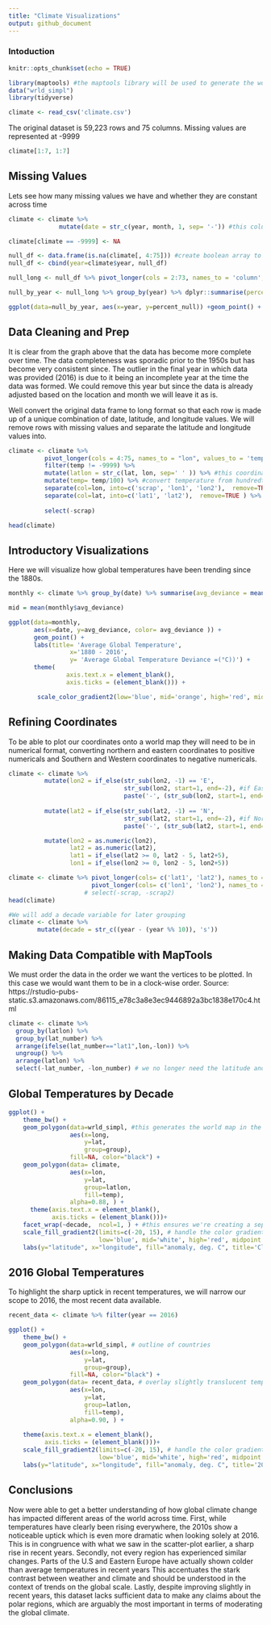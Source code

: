 ```yaml
---
title: "Climate Visualizations"
output: github_document
---
```


### Intoduction
```r
knitr::opts_chunk$set(echo = TRUE)
```

```r
library(maptools) #the maptools library will be used to generate the world map to plot over
data("wrld_simpl") 
library(tidyverse)

climate <- read_csv('climate.csv')
```

The original dataset is 59,223 rows and 75 columns. Missing values are represented at -9999
```r

climate[1:7, 1:7]
```

## Missing Values

Lets see how many missing values we have and whether they are constant across time
```r
climate <- climate %>% 
              mutate(date = str_c(year, month, 1, sep= '-')) #this column will be useful when we attempt to plot data across time

climate[climate == -9999] <- NA 

null_df <- data.frame(is.na(climate[, 4:75])) #create boolean array to count missing values
null_df <- cbind(year=climate$year, null_df) 

null_long <- null_df %>% pivot_longer(cols = 2:73, names_to = 'column', values_to= 'isnull') #convert to long format

null_by_year <- null_long %>% group_by(year) %>% dplyr::summarise(percent_null = mean(isnull)*100) #average amount of null values per year

ggplot(data=null_by_year, aes(x=year, y=percent_null)) +geom_point() + theme_minimal() + labs(x= 'Year', y= '% Missing')
```

## Data Cleaning and Prep

It is clear from the graph above that the data has become more complete over time. The data completeness was sporadic prior to the 1950s but has become very consistent since. The outlier in the final year in which data was provided (2016) is due to it being an incomplete year at the time the data was formed. We could remove this year but since the data is already adjusted based on the location and month we will leave it as is.

Well convert the original data frame to long format so that each row is made up of a unique combination of date, latitude, and longitude values. We will remove rows with missing values and separate the latitude and longitude values into. 
```r
climate <- climate %>%
          pivot_longer(cols = 4:75, names_to = "lon", values_to = 'temp') %>% #convert to long format
          filter(temp != -9999) %>%
          mutate(latlon = str_c(lat, lon, sep=' ' )) %>% #this coordinate key will be useful later as we group by location
          mutate(temp= temp/100) %>% #convert temperature from hundredths of degrees Celsius to the more common, degrees Celsius
          separate(col=lon, into=c('scrap', 'lon1', 'lon2'),  remove=TRUE ) %>% 
          separate(col=lat, into=c('lat1', 'lat2'),  remove=TRUE ) %>% 
  
          select(-scrap)

head(climate)
```



## Introductory Visualizations

Here we will visualize how global temperatures have been trending since the 1880s.
```r
monthly <- climate %>% group_by(date) %>% summarise(avg_deviance = mean(temp))

mid = mean(monthly$avg_deviance)

ggplot(data=monthly, 
       aes(x=date, y=avg_deviance, color= avg_deviance )) +
       geom_point() + 
       labs(title= 'Average Global Temperature', 
                 x='1880 - 2016', 
                 y= 'Average Global Temperature Deviance =(°C))') + 
       theme(
                axis.text.x = element_blank(),
                axis.ticks = (element_blank())) +

        scale_color_gradient2(low='blue', mid='orange', high='red', midpoint = mid)
```

## Refining Coordinates

To be able to plot our coordinates onto a world map they will need to be in numerical format, converting 
northern and eastern coordinates to positive numericals and Southern and Western coordinates to negative numericals. 
```r

climate <- climate %>%
          mutate(lon2 = if_else(str_sub(lon2, -1) == 'E',
                                str_sub(lon2, start=1, end=-2), #if East leave as positive and remove the 'E'
                                paste('-', (str_sub(lon2, start=1, end=-2)), sep=''))) %>% # if West convert to negative and remove the 'W'
  
          mutate(lat2 = if_else(str_sub(lat2, -1) == 'N',
                                str_sub(lat2, start=1, end=-2), #if North leave as positive and remove the 'N'
                                paste('-', (str_sub(lat2, start=1, end=-2)), sep=''))) %>% # if South convert to negative and remove the 'S'

          mutate(lon2 = as.numeric(lon2),
                 lat2 = as.numeric(lat2),
                 lat1 = if_else(lat2 >= 0, lat2 - 5, lat2+5), 
                 lon1 = if_else(lon2 >= 0, lon2 - 5, lon2+5))

```


```r

climate <- climate %>% pivot_longer(cols= c('lat1', 'lat2'), names_to = 'lat_number', values_to= 'lat') %>%
                       pivot_longer(cols= c('lon1', 'lon2'), names_to = 'lon_number', values_to= 'lon') 
                     # select(-scrap, -scrap2)
head(climate)
```

```r
#We will add a decade variable for later grouping
climate <- climate %>% 
        mutate(decade = str_c((year - (year %% 10)), 's'))
```

## Making Data Compatible with MapTools

We must order the data in the order we want the vertices to be plotted. In this case we would want them to be in a clock-wise order.
Source: https://rstudio-pubs-static.s3.amazonaws.com/86115_e78c3a8e3ec9446892a3bc1838e170c4.html
```r
climate <- climate %>%
  group_by(latlon) %>%
  group_by(lat_number) %>%
  arrange(ifelse(lat_number=="lat1",lon,-lon)) %>%
  ungroup() %>%
  arrange(latlon) %>%
  select(-lat_number, -lon_number) # we no longer need the latitude and longitude numbers
```

## Global Temperatures by Decade

```r

ggplot() +
    theme_bw() +
    geom_polygon(data=wrld_simpl, #this generates the world map in the background
                 aes(x=long, 
                     y=lat, 
                     group=group), 
                 fill=NA, color="black") + 
    geom_polygon(data= climate,
                 aes(x=lon,
                     y=lat,
                     group=latlon,
                     fill=temp),
                 alpha=0.88, ) +  
      theme(axis.text.x = element_blank(),
            axis.ticks = (element_blank()))+
    facet_wrap(~decade,  ncol=1, ) + #this ensures we're creating a separate map for each decade
    scale_fill_gradient2(limits=c(-20, 15), # handle the color gradient
                         low='blue', mid='white', high='red', midpoint = 0) +
    labs(y="latitude", x="longitude", fill="anomaly, deg. C", title='Climate by Decade')
```

## 2016 Global Temperatures

To highlight the sharp uptick in recent temperatures, we will narrow our scope to 2016, the most recent data available. 
```r

recent_data <- climate %>% filter(year == 2016)

ggplot() +
    theme_bw() +
    geom_polygon(data=wrld_simpl, # outline of countries
                 aes(x=long, 
                     y=lat, 
                     group=group), 
                 fill=NA, color="black") +
    geom_polygon(data= recent_data, # overlay slightly translucent temperature colors
                 aes(x=lon,
                     y=lat,
                     group=latlon,
                     fill=temp),
                 alpha=0.90, ) +       
  
    theme(axis.text.x = element_blank(),
          axis.ticks = (element_blank()))+
    scale_fill_gradient2(limits=c(-20, 15), # handle the color gradient
                         low='blue', mid='white', high='red', midpoint = 0) +
    labs(y="latitude", x="longitude", fill="anomaly, deg. C", title='2016 Temperatures')
```


## Conclusions

Now were able to get a better understanding of how global climate change has impacted different areas of the world across time. First, while temperatures have clearly been rising everywhere, the 2010s show a noticeable uptick which is even more dramatic when looking solely at 2016. This is in congruence with what we saw in the scatter-plot earlier, a sharp rise in recent years. Secondly, not every region has experienced similar changes. Parts of the U.S and Eastern Europe have actually shown colder than average temperatures in recent years This accentuates the stark contrast between weather and climate and should be understood in the context of trends on the global scale. Lastly, despite improving slightly in recent years, this dataset lacks sufficient data to make any claims about the polar regions, which are arguably the most important in terms of moderating the global climate. 